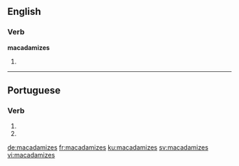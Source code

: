 ==English==

===Verb===
'''macadamizes'''

# {{en-third-person singular of|macadamize}}

----
==Portuguese==

===Verb===
{{head|pt|verb form}}
# {{conjugation of|macadamizar||2|s|present|subjunctive|lang=pt}}
# {{conjugation of|macadamizar||2|s|negative|imperative|lang=pt}}
{{rfc-auto}}

[[de:macadamizes]]
[[fr:macadamizes]]
[[ku:macadamizes]]
[[sv:macadamizes]]
[[vi:macadamizes]]